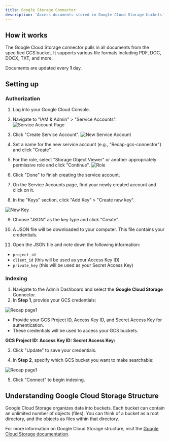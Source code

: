 ```yaml
---
title: Google Storage Connector
description: 'Access documents stored in Google Cloud Storage buckets'
---
```


## How it works
The Google Cloud Storage connector pulls in all documents from the specified GCS bucket. It supports various file formats including PDF, DOC, DOCX, TXT, and more.

Documents are updated every **1** day.

## Setting up

### Authorization

1. Log into your Google Cloud Console.
2. Navigate to "IAM & Admin" > "Service Accounts".
![Service Account Page](/images/connectors/blob/google/serviceaccount.png)

3. Click "Create Service Account".
![New Service Account](/images/connectors/blob/google/serviceaccount.png)

4. Set a name for the new service account (e.g., "Recap-gcs-connector") and click "Create".

5. For the role, select "Storage Object Viewer" or another appropriately permissive role and click "Continue".
![Role](/images/connectors/blob/google/serviceaccountrole.png)

6. Click "Done" to finish creating the service account.
7. On the Service Accounts page, find your newly created account and click on it.
8. In the "Keys" section, click "Add Key" > "Create new key".

![New Key](/images/connectors/blob/google/newkey.png)


9. Choose "JSON" as the key type and click "Create".


10. A JSON file will be downloaded to your computer. This file contains your credentials.


11. Open the JSON file and note down the following information:
   - `project_id`
   - `client_id` (this will be used as your Access Key ID)
   - `private_key` (this will be used as your Secret Access Key)

### Indexing

1. Navigate to the Admin Dashboard and select the **Google Cloud Storage** Connector.
2. In **Step 1**, provide your GCS credentials:


![Recap page1](/images/connectors/blob/google/Recap1.png)


* Provide your GCS Project ID, Access Key ID, and Secret Access Key for authentication.
* These credentials will be used to access your GCS buckets.

**GCS Project ID:**
**Access Key ID:**
**Secret Access Key:**

3. Click "Update" to save your credentials.

4. In **Step 2**, specify which GCS bucket you want to make searchable:

![Recap page1](/images/connectors/blob/google/Recap2.png)

5. Click "Connect" to begin indexing.

## Understanding Google Cloud Storage Structure

Google Cloud Storage organizes data into buckets. Each bucket can contain an unlimited number of objects (files). You can think of a bucket as a root directory, and the objects as files within that directory.

For more information on Google Cloud Storage structure, visit the [Google Cloud Storage documentation](https://cloud.google.com/storage/docs).